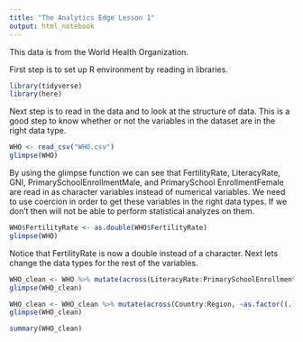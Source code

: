 ```yaml
---
title: "The Analytics Edge Lesson 1"
output: html_notebook
---
```


This data is from the World Health Organization.

First step is to set up R environment by reading in libraries. 

```r
library(tidyverse)
library(here)
```
Next step is to read in the data and to look at the structure of data.
This is a good step to know whether or not the variables in the dataset are in the right data type.

```r
WHO <- read_csv("WHO.csv")
glimpse(WHO)
```

By using the glimpse function we can see that FertilityRate, LiteracyRate, GNI, PrimarySchoolEnrollmentMale, and PrimarySchool EnrollmentFemale are read in as character variables instead of numerical variables. We need to use coercion in order to get these variables in the right data types. If we don't then will not be able to perform statistical analyzes on them.

```r
WHO$FertilityRate <- as.double(WHO$FertilityRate)
glimpse(WHO)
```

Notice that FertilityRate is now a double instead of a character.
Next lets change the data types for the rest of the variables.

```r
WHO_clean <- WHO %>% mutate(across(LiteracyRate:PrimarySchoolEnrollmentFemale, ~as.double((.))))
glimpse(WHO_clean)
```

```r
WHO_clean <- WHO_clean %>% mutate(across(Country:Region, ~as.factor((.))))
glimpse(WHO_clean)
```

```r
summary(WHO_clean)
```